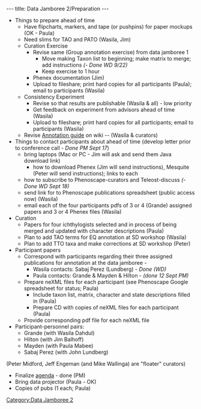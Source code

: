 ---
title: Data Jamboree 2/Preparation
---

*Things to prepare ahead of time
**Have flipcharts, markers, and tape (or pushpins) for paper mockups (OK - Paula)
**Need slims for TAO and PATO (Wasila, Jim)
**Curation Exercise
***Revise same (Group annotation exercise) from data jamboree 1
****Move making Taxon list to beginning; make matrix to merge; add instructions ''(- Done WD 9/22)''
****Keep exercise to 1 hour
***Phenex documentation (Jim)
***Upload to fileshare; print hard copies for all participants (Paula); email to participants (Wasila)
**Consistency Experiment
***Revise so that results are publishable (Wasila & all) - low priority
***Get feedback on experiment from advisors ahead of time (Wasila)
***Upload to fileshare; print hard copies for all participants; email to participants (Wasila)
**Revise [[Guide_to_Character_Annotation|Annotation guide]] on wiki -- (Wasila & curators)
*Things to contact participants about ahead of time (develop letter prior to conference call ''- Done PM Sept 17'')
**bring laptops (Mac or PC - Jim will ask and send them Java download link)
***how to download Phenex (Jim will send instructions), Mesquite (Peter will send instructions); links to each
**how to subscribe to Phenoscape-curators and Teleost-discuss ''(- Done WD Sept 18)''
**send link for to Phenoscape publications spreadsheet (public access now) (Wasila)
**email each of the four participants pdfs of 3 or 4 (Grande) assigned papers and 3 or 4 Phenex files (Wasila)
* Curation
**Papers for four ichthylogists selected and in process of being merged and updated with character descriptions (Paula)
** Plan to add TAO terms for EQ annotation at SD workshop (Wasila)
** Plan to add TTO taxa and make corrections at SD workshop (Peter)
*Participant papers
**Correspond with participants regarding their three assigned publications for annotation at the data jamboree -
***Wasila contacts: Sabaj Perez (Lundberg) - ''Done (WD)''
***Paula contacts: Grande & Mayden & Hilton - ''(done 12 Sept PM)''
**Prepare neXML files for each participant (see Phenoscape Google spreadsheet for status; Paula)
***Include taxon list, matrix, character and state descriptions filled in (Paula)
***Prepare CD with copies of neXML files for each participant (Paula)
**Provide corresponding pdf file for each neXML file
*Participant-personnel pairs:
**Grande (with Wasila Dahdul)
**Hilton (with Jim Balhoff)
**Mayden (with Paula Mabee)
**Sabaj Perez (with John Lundberg)
(Peter Midford, Jeff Engeman (and Mike Wallinga) are "floater" curators)
*Finalize [[Data_Jamboree_2/agenda|agenda]] - done (PM)
* Bring data projector (Paula - OK)
*Copies of pubs (1 each; Paula)

[[Category:Data Jamboree 2]]